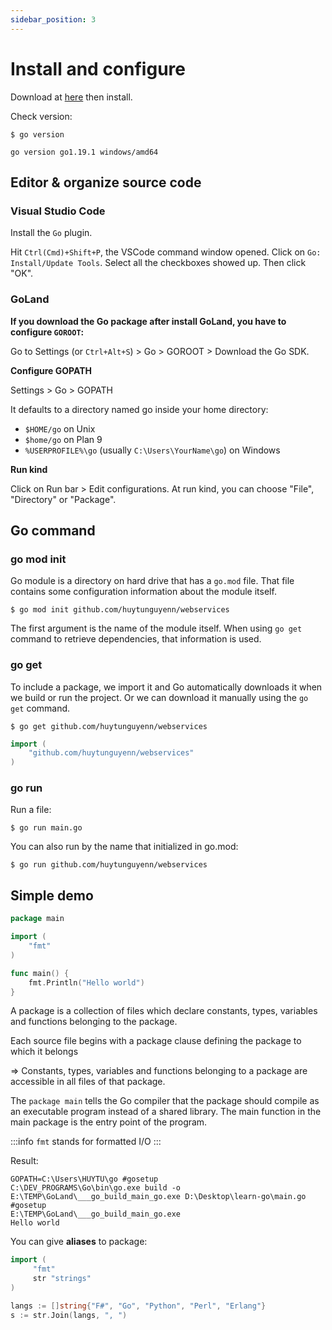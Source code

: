 ```yaml
---
sidebar_position: 3
---
```


# Install and configure

Download at [here](https://go.dev/dl) then install.

Check version:

```shell
$ go version

go version go1.19.1 windows/amd64
```

## Editor & organize source code

### Visual Studio Code

Install the `Go` plugin.

Hit `Ctrl(Cmd)+Shift+P`, the VSCode command window opened. Click on `Go: Install/Update Tools`. Select all the checkboxes showed up. Then click "OK".

### GoLand

**If you download the Go package after install GoLand, you have to configure `GOROOT`:**

Go to Settings (or `Ctrl+Alt+S`) > Go > GOROOT > Download the Go SDK.

**Configure GOPATH**

Settings > Go > GOPATH

It defaults to a directory named go inside your home directory:
- `$HOME/go` on Unix
- `$home/go` on Plan 9
- `%USERPROFILE%\go` (usually `C:\Users\YourName\go`) on Windows

**Run kind**

Click on Run bar > Edit configurations. At run kind, you can choose "File", "Directory" or "Package".

## Go command

### go mod init

Go module is a directory on hard drive that has a `go.mod` file. That file contains some configuration information about the module itself.

```shell
$ go mod init github.com/huytunguyenn/webservices
```

The first argument is the name of the module itself. When using `go get` command to retrieve dependencies, that information is used.

### go get

To include a package, we import it and Go automatically downloads it when we build or run the project. Or we can download it manually using the `go get` command.

```shell
$ go get github.com/huytunguyenn/webservices
```

```go
import (
    "github.com/huytunguyenn/webservices"
)
```

### go run

Run a file:

```shell
$ go run main.go
````

You can also run by the name that initialized in go.mod:

```shell
$ go run github.com/huytunguyenn/webservices
```

## Simple demo

```go
package main

import (
	"fmt"
)

func main() {
	fmt.Println("Hello world")
}
```

A package is a collection of files which declare constants, types, variables and functions belonging to the package.

Each source file begins with a package clause defining the package to which it belongs

=> Constants, types, variables and functions belonging to a package are accessible in all files of that package.

The `package main` tells the Go compiler that the package should compile as an executable program instead of a shared library. The main function in the main package is the entry point of the program.

:::info
`fmt` stands for formatted I/O
:::

Result:

```shell
GOPATH=C:\Users\HUYTU\go #gosetup
C:\DEV_PROGRAMS\Go\bin\go.exe build -o E:\TEMP\GoLand\___go_build_main_go.exe D:\Desktop\learn-go\main.go #gosetup
E:\TEMP\GoLand\___go_build_main_go.exe
Hello world
```

You can give **aliases** to package:

```go
import (
     "fmt"
     str "strings"
)
```

```go
langs := []string{"F#", "Go", "Python", "Perl", "Erlang"}
s := str.Join(langs, ", ")
```
